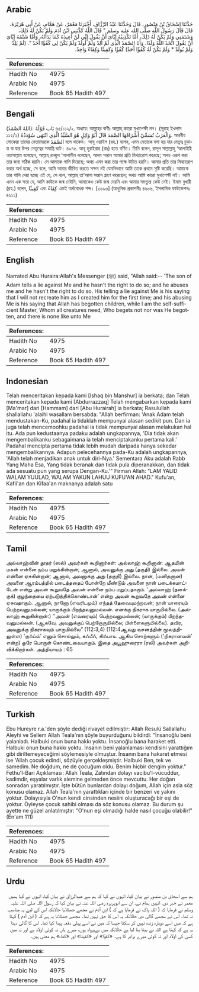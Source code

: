## Arabic


<div dir="rtl" lang="ar" style={{fontSize:'larger',backgroundColor:'#f8f9fa',padding:20}}>
حَدَّثَنَا إِسْحَاقُ بْنُ مَنْصُورٍ، قَالَ وَحَدَّثَنَا عَبْدُ الرَّزَّاقِ، أَخْبَرَنَا مَعْمَرٌ، عَنْ هَمَّامٍ، عَنْ أَبِي هُرَيْرَةَ، قَالَ قَالَ رَسُولُ اللَّهِ صلى الله عليه وسلم ‏"‏ قَالَ اللَّهُ كَذَّبَنِي ابْنُ آدَمَ وَلَمْ يَكُنْ لَهُ ذَلِكَ، وَشَتَمَنِي وَلَمْ يَكُنْ لَهُ ذَلِكَ، أَمَّا تَكْذِيبُهُ إِيَّاىَ أَنْ يَقُولَ إِنِّي لَنْ أُعِيدَهُ كَمَا بَدَأْتُهُ، وَأَمَّا شَتْمُهُ إِيَّاىَ أَنْ يَقُولَ اتَّخَذَ اللَّهُ وَلَدًا، وَأَنَا الصَّمَدُ الَّذِي لَمْ أَلِدْ وَلَمْ أُولَدْ وَلَمْ يَكُنْ لِي كُفُؤًا أَحَدٌ ‏"‏‏.‏ ‏(‏لَمْ يَلِدْ وَلَمْ يُولَدْ * وَلَمْ يَكُنْ لَهُ كُفُؤًا أَحَدٌ‏)‏ كُفُؤًا وَكَفِيئًا وَكِفَاءً وَاحِدٌ‏.‏
</div>
<div style={{backgroundColor:'#f8f9fa',padding:20, marginBottom: 10}}><table> <thead> <tr> <th>References:</th> <th></th> </tr> </thead> <tbody><tr><td>Hadith No</td><td>4975</td></tr><tr><td>Arabic No</td><td>4975</td></tr><tr><td>Reference</td><td>Book 65 Hadith 497</td></tr></tbody></table></div>

## Bengali


<div dir="ltr" lang="bn" style={{fontSize:'larger',backgroundColor:'#f8f9fa',padding:20}}>
بَاب قَوْلُهُ :(اللهُ الصَّمَدُ) ৬৫/১১২/২. অধ্যায়: আল্লাহর বাণীঃ আল্লাহ্ কারো মুখাপেক্ষী নন। (সূরাহ ইখলাস ১১২/২) وَالْعَرَبُ تُسَمِّيْ أَشْرَافَهَا الصَّمَدَ قَالَ أَبُوْ وَائِلٍ هُوَ السَّيِّدُ الَّذِي انْتَهَى سُوْدَدُهُ. আরবীয় লোকেরা তাদের নেতাদেরকে الصَّمَدَ বলে থাকেন। আবূ ওয়াইল (রহ.) বলেন, এমন নেতাকে বলা হয় যার নেতৃত্ব চূড়ান্ত বা যার উপর নেতৃত্বের সমাপ্তি ঘটে। ৪৯৭৫. আবূ হুরাইরাহ (রাঃ) হতে বর্ণিত। তিনি বলেন, রাসূল সাল্লাল্লাহু ‘আলাইহি ওয়াসাল্লাম বলেছেন, আল্লাহ্ রাব্বুল ‘আলামীন বলেছেন, আদম সন্তান আমার প্রতি মিথ্যারোপ করেছে; অথচ এরূপ করা তার জন্য সঠিক হয়নি। সে আমাকে গালি দিয়েছে; অথচ এমন করা তার পক্ষে উচিত হয়নি। আমার প্রতি তার মিথ্যারোপ করার অর্থ হচ্ছে, সে বলে, আমি আবার জীবিত করতে সক্ষম নই যেমনিভাবে আমি তাকে প্রথমে সৃষ্টি করেছি। আমাকে তার গালি দেয়া হচ্ছে এই যে, সে বলে, আল্লাহ্ তা‘আলা সন্তান গ্রহণ করেছেন; অথচ আমি কারো মুখাপেক্ষী নই। আমি এমন এক সত্তা যে, আমি কাউকে জন্ম দেইনি, আমাকেও কেউ জন্ম দেয়নি এবং আমার সমতুল্য কেউ নেই। ইমাম বুখারী (রহ.) বলেন, كَفِيئًا এবং كِفَاءً একই অর্থবোধক শব্দ। [৩১৯৩] (আধুনিক প্রকাশনীঃ ৪৬০৬, ইসলামিক ফাউন্ডেশনঃ ৪৬১১)
</div>
<div style={{backgroundColor:'#f8f9fa',padding:20, marginBottom: 10}}><table> <thead> <tr> <th>References:</th> <th></th> </tr> </thead> <tbody><tr><td>Hadith No</td><td>4975</td></tr><tr><td>Arabic No</td><td>4975</td></tr><tr><td>Reference</td><td>Book 65 Hadith 497</td></tr></tbody></table></div>

## English


<div dir="ltr" lang="en" style={{fontSize:'larger',backgroundColor:'#f8f9fa',padding:20}}>
Narrated Abu Huraira:Allah's Messenger (ﷺ) said, "Allah said:-- 'The son of Adam tells a lie against Me and he hasn't the right to do so; and he abuses me and he hasn't the right to do so. His telling a lie against Me is his saying that I will not recreate him as I created him for the first time; and his abusing Me is his saying that Allah has begotten children, while I am the self-sufficient Master, Whom all creatures need, Who begets not nor was He begotten, and there is none like unto Me
</div>
<div style={{backgroundColor:'#f8f9fa',padding:20, marginBottom: 10}}><table> <thead> <tr> <th>References:</th> <th></th> </tr> </thead> <tbody><tr><td>Hadith No</td><td>4975</td></tr><tr><td>Arabic No</td><td>4975</td></tr><tr><td>Reference</td><td>Book 65 Hadith 497</td></tr></tbody></table></div>

## Indonesian


<div dir="ltr" lang="id" style={{fontSize:'larger',backgroundColor:'#f8f9fa',padding:20}}>
Telah menceritakan kepada kami [Ishaq bin Manshur] ia berkata; dan Telah menceritakan kepada kami [Abdurrazzaq] Telah mengabarkan kepada kami [Ma'mar] dari [Hammam] dari [Abu Hurairah] ia berkata; Rasulullah shallallahu 'alaihi wasallam bersabda: "Allah berfirman: 'Anak Adam telah mendustakan-Ku, padahal ia tidaklah mempunyai alasan sedikit pun. Dan ia juga telah mencemoohku padahal ia tidak mempunyai alasan melakukan hal itu. Ada pun kedustaanya padaku adalah ungkapannya, 'Dia tidak akan mengembalikanku sebagaimana ia telah menciptakanku pertama kali.' Padahal mencipta pertama tidak lebih mudah daripada hanya sekedar mengembalikannya. Adapun pelecehannya pada-Ku adalah ungkapannya, 'Allah telah menjadikan anak untuk diri-Nya.' Sementara Aku adalah Rabb Yang Maha Esa, Yang tidak beranak dan tidak pula diperanakkan, dan tidak ada sesuatu pun yang serupa Dengan-Ku.'" Firman Allah: "LAM YALID WALAM YUULAD, WALAM YAKUN LAHUU KUFU'AN AHAD." Kufu'an, Kafii'an dan Kifaa'an maknanya adalah satu
</div>
<div style={{backgroundColor:'#f8f9fa',padding:20, marginBottom: 10}}><table> <thead> <tr> <th>References:</th> <th></th> </tr> </thead> <tbody><tr><td>Hadith No</td><td>4975</td></tr><tr><td>Arabic No</td><td>4975</td></tr><tr><td>Reference</td><td>Book 65 Hadith 497</td></tr></tbody></table></div>

## Tamil


<div dir="ltr" lang="ta" style={{fontSize:'larger',backgroundColor:'#f8f9fa',padding:20}}>
அல்லாஹ்வின் தூதர் (ஸல்) அவர்கள் கூறினார்கள்: அல்லாஹ் கூறினான்: ஆதமின் மகன் என்னை நம்ப மறுக்கின்றான்; ஆனால், அவனுக்கு அது (தகுதி) இல்லை. அவன் என்னை ஏசுகின்றான்; ஆனால், அவனுக்கு அது (தகுதி) இல்லை. நான், (மனிதனான) அவனை ஆரம்பத்தில் படைத்ததைப் போன்றே மீண்டும் அவனை நான் படைக்கமாட்டேன் என்று அவன் கூறுவதே அவன் என்னை நம்ப மறுப்பதாகும். ‘அல்லாஹ் (தனக்குக்) குழந்தையை ஏற்படுத்திக்கொண்டான்’ என்று அவன் கூறுவதே அவன் என்னை ஏசுவதாகும். ஆனால், நானோ (எவரிடமும்) எந்தத் தேவையுமற்றவன்; நான் யாரையும் பெற்றவனுமல்லன்; யாருக்கும் பிறந்தவனுமல்லன். எனக்கு நிகராக யாருமில்லை. (அல்லாஹ் கூறுகின்றான்:) ‘‘அவன் (எவரையும்) பெற்றவனுமல்லன்; (யாருக்கும்) பிறந்தவனுமல்லன். (ஆகவே, அவனுக்குப் பெற்றோருமில்லை; பிள்ளைகளுமில்லை). தவிர, அவனுக்கு நிகராகவும் யாருமில்லை” (112:3,4) (112:4ஆவது வசனத்தின் மூலத்திலுள்ள) ‘குஃப்வ்’ எனும் சொல்லும், கஃபீஃ, கிஃபாஉ ஆகிய சொற்களும் (‘நிகரானவன்’ என்ற) ஒரே பொருள் கொண்டவையாகும். இதை அபூஹுரைரா (ரலி) அவர்கள் அறிவிக்கிறார்கள். அத்தியாயம் : 65
</div>
<div style={{backgroundColor:'#f8f9fa',padding:20, marginBottom: 10}}><table> <thead> <tr> <th>References:</th> <th></th> </tr> </thead> <tbody><tr><td>Hadith No</td><td>4975</td></tr><tr><td>Arabic No</td><td>4975</td></tr><tr><td>Reference</td><td>Book 65 Hadith 497</td></tr></tbody></table></div>

## Turkish


<div dir="ltr" lang="tr" style={{fontSize:'larger',backgroundColor:'#f8f9fa',padding:20}}>
Ebu Hureyre r.a.'den şöyle dediği rivayet edilmiştir: Allah Resulü Sallallahu Aleyhi ve Sellem Allah Teala'nın şöyle buyurduğunu bildirdi: "İnsanoğlu beni yalanladı. Halbuki onun buna hakkı yoktu. İnsanoğlu bana haraket etti. Halbuki onun buna hakkı yoktu. İnsanın beni yalanlaması kendisini yarattığım gibi diriltemeyeceğimi söylemesiyle olmuştur. İnsanın bana hakaret etmesi ise 'Allah çocuk edindi, sözüyle gerçekleşmiştir. Halbuki Ben, tek ve samedim. Ne doğdum, ne de çocuğum oldu. Benim hiçbir dengim yoktur." Fethu'l-Bari Açıklaması: Allah Teala, Zatından dolayı vacibu'l-vücuddur, kadimdir, eşyalar varlık alemine gelmeden önce mevcuttu. Her doğan sonradan yaratılmıştır. İşte bütün bunlardan dolayı doğum, Allah için asla söz konusu olamaz. Allah Teala'nın yarattıkları içinde bir benzeri ve yakını yoktur. Dolayısıyla O'nun kendi cinsinden nesiini oluşturacağı bir eşi de yoktur. Öyleyse çocuk sahibi olması da söz konusu olamaz. Bu durum şu ayette ne güzel anlatılmıştır: "O'nun eşi olmadığı halde nasıl çocuğu olabilir!"(En'am 111)
</div>
<div style={{backgroundColor:'#f8f9fa',padding:20, marginBottom: 10}}><table> <thead> <tr> <th>References:</th> <th></th> </tr> </thead> <tbody><tr><td>Hadith No</td><td>4975</td></tr><tr><td>Arabic No</td><td>4975</td></tr><tr><td>Reference</td><td>Book 65 Hadith 497</td></tr></tbody></table></div>

## Urdu


<div dir="rtl" lang="ur" style={{fontSize:'larger',backgroundColor:'#f8f9fa',padding:20}}>
ہم سے اسحاق بن منصور نے بیان کیا، انہوں نے کہا کہ ہم سے عبدالرزاق نے بیان کیا، انہوں نے کہا ہمیں معمر نے خبر دی، انہیں ہمام نے، ان سے ابوہریرہ رضی اللہ عنہ نے بیان کیا کہ رسول اللہ صلی اللہ علیہ وسلم نے فرمایا کہ ( اللہ پاک نے فرمایا ہے کہ ) ابن آدم نے مجھے جھٹلایا حالانکہ اس کے لیے یہ مناسب نہ تھا۔ اس نے مجھے گالی دی حالانکہ یہ اس کا حق نہیں تھا۔ مجھے جھٹلانا یہ ہے کہ ( ابن آدم ) کہتا ہے کہ میں اسے دوبارہ زندہ نہیں کر سکتا جیسا کہ میں نے اسے پہلی دفعہ پیدا کیا تھا۔ اس کا گالی دینا یہ ہے کہ کہتا ہے اللہ نے بیٹا بنا لیا ہے حالانکہ میں بےپرواہ ہوں، میرے ہاں نہ کوئی اولاد ہے اور نہ میں کسی کی اولاد اور نہ کوئی میرے برابر کا ہے۔ «كفؤا» اور «كفيئا» اور «كفاء» ہم معنی ہیں۔
</div>
<div style={{backgroundColor:'#f8f9fa',padding:20, marginBottom: 10}}><table> <thead> <tr> <th>References:</th> <th></th> </tr> </thead> <tbody><tr><td>Hadith No</td><td>4975</td></tr><tr><td>Arabic No</td><td>4975</td></tr><tr><td>Reference</td><td>Book 65 Hadith 497</td></tr></tbody></table></div>